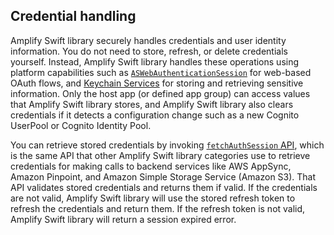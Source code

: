 ## Credential handling

Amplify Swift library securely handles credentials and user identity information. You do not need to store, refresh, or delete credentials yourself. Instead, Amplify Swift library handles these operations using platform capabilities such as [`ASWebAuthenticationSession`](https://developer.apple.com/documentation/authenticationservices/aswebauthenticationsession) for web-based OAuth flows, and [Keychain Services](https://developer.apple.com/documentation/security/keychain_services/) for storing and retrieving sensitive information. Only the host app (or defined app group) can access values that Amplify Swift library stores, and Amplify Swift library also clears credentials if it detects a configuration change such as a new Cognito UserPool or Cognito Identity Pool.

You can retrieve stored credentials by invoking [`fetchAuthSession` API](https://docs.amplify.aws/lib/auth/access_credentials/q/platform/ios/), which is the same API that other Amplify Swift library categories use to retrieve credentials for making calls to backend services like AWS AppSync, Amazon Pinpoint, and Amazon Simple Storage Service (Amazon S3). That API validates stored credentials and returns them if valid. If the credentials are not valid, Amplify Swift library will use the stored refresh token to refresh the credentials and return them. If the refresh token is not valid, Amplify Swift library will return a session expired error.
